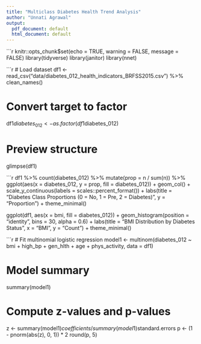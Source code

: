 ```yaml
---
title: "Multiclass Diabetes Health Trend Analysis"
author: "Unnati Agrawal"
output:
  pdf_document: default
  html_document: default
---
```


```r
knitr::opts_chunk$set(echo = TRUE, warning = FALSE, message = FALSE)
library(tidyverse)
library(janitor)
library(nnet)
 
```r
# Load dataset
df1 <- read_csv("data/diabetes_012_health_indicators_BRFSS2015.csv") %>% clean_names()

# Convert target to factor
df1$diabetes_012 <- as.factor(df1$diabetes_012)

# Preview structure
glimpse(df1)

```r
df1 %>%
  count(diabetes_012) %>%
  mutate(prop = n / sum(n)) %>%
  ggplot(aes(x = diabetes_012, y = prop, fill = diabetes_012)) +
  geom_col() +
  scale_y_continuous(labels = scales::percent_format()) +
  labs(title = "Diabetes Class Proportions (0 = No, 1 = Pre, 2 = Diabetes)", y = "Proportion") +
  theme_minimal()
 
ggplot(df1, aes(x = bmi, fill = diabetes_012)) +
  geom_histogram(position = "identity", bins = 30, alpha = 0.6) +
  labs(title = "BMI Distribution by Diabetes Status", x = "BMI", y = "Count") +
  theme_minimal()

```r
# Fit multinomial logistic regression
model1 <- multinom(diabetes_012 ~ bmi + high_bp + gen_hlth + age + phys_activity, data = df1)

# Model summary
summary(model1)

# Compute z-values and p-values
z <- summary(model1)$coefficients / summary(model1)$standard.errors
p <- (1 - pnorm(abs(z), 0, 1)) * 2
round(p, 5)

